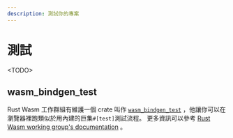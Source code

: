 ```yaml
---
description: 測試你的專案
---
```


# 測試

&lt;TODO&gt;

## wasm_bindgen_test <a id="wasm_bindgen_test"></a>

Rust Wasm 工作群組有維護一個 crate 叫作 [`wasm_bindgen_test`](https://rustwasm.github.io/docs/wasm-bindgen/wasm-bindgen-test/index.html) ，他讓你可以在瀏覽器裡跑類似於用內建的巨集`#[test]`測試流程。 更多資訊可以參考 [Rust Wasm working group's documentation](https://rustwasm.github.io/docs/wasm-bindgen/wasm-bindgen-test/index.html) 。

